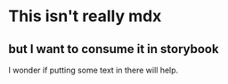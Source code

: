 
# This isn't really mdx
## but I want to consume it in storybook

I wonder if putting some text in there will help.

<time-formatted id="elem1" hour="numeric" minute="numeric" second="numeric"></time-formatted>